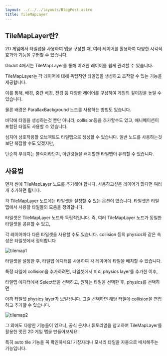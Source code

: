 ```yaml
---
layout: ../../../layouts/BlogPost.astro
title: TileMapLayer
---
```



## TileMapLayer란?

2D 게임에서 타일맵을 사용하여 맵을 구성할 때, 여러 레이어를 활용하여 다양한 시각적 효과와 기능을 구현할 수 있습니다.

Godot 4에서는 TileMapLayer를 통해 이러한 레이어를 쉽게 관리할 수 있습니다.

TileMapLayer는 각 레이어에 대해 독립적인 타일맵을 생성하고 조작할 수 있는 기능을 제공합니다.

이를 통해, 배경, 중간 배경, 전경 등 다양한 레이어를 구성하여 게임의 깊이감을 높일 수 있습니다.

물론 배경은 ParallaxBackground 노드를 사용하는 방법도 있습니다.

바닥에 타일을 생성하는것 뿐만 아니라, collision등을 추가할수도 있고, 애니메이션이 포함된 타일도 사용할 수 있습니다.

심지어 상호작용할 오브젝트도 타일맵으로 생성할 수 있습니다. 일반 노드를 사용하는것 보단 복잡할 수도 있겠지만,

단순히 부숴지는 블럭이라던지, 이런것들을 배치할땐 타일맵이 유리할 수 있습니다.

## 사용법

먼저 씬에 TileMapLayer 노드를 추가해야 합니다. 사용하고싶은 레이어가 많다면 여러개 추가하면 됩니다.

각 TileMapLayer 노드에는 타일셋을 설정할 수 있는 옵션이 있습니다. 타일셋은 타일맵에서 사용할 타일들의 모음을 정의합니다.

타일셋은 TileMapLayer 노드와 독립적입니다. 즉, 여러 TileMapLayer 노드가 동일한 타일셋을 공유할 수 있고,

각 레이어마다 다른 타일셋을 사용할 수도 있습니다. collision 등의 physics와 같은 속성은 타일셋에서 정의합니다

<img src={img.src} width={img.width} height={img.height} alt="tilemap1" />

타일셋을 설정한 후, 타일맵 에디터를 사용하여 각 레이어에 타일을 배치할 수 있습니다.

특정 타일에 collision을 추가하려면, 타일셋에서 미리 physics layer를 추가한 이후,

타일맵 에디터에서 Select탭을 선택하고, 원하는 타일을 선택한 후, physics를 선택하면

아까 타일셋 physics layer가 보일겁니다. 그걸 선택하면 해당 타일에 collision을 편집하고 추가할 수 있습니다.

<img src={img2.src} width={img2.width} height={img2.height} alt="tilemap2" />

그 외에도 다양한 기능들이 있으니, 공식 문서나 튜토리얼을 참고하여 TileMapLayer를 활용한 멋진 2D 게임 맵을 만들어보세요!

특히 auto tile 기능을 꼭 확인하세요! 가장자리나 모서리 타일을 자동으로 배치해주는 기능입니다.